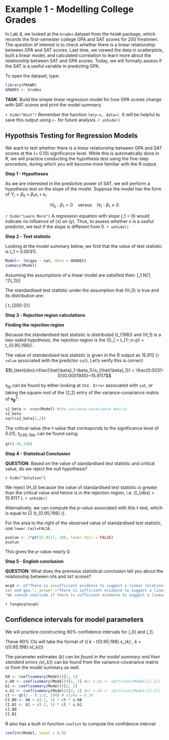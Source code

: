 # Example 1 - Modelling College Grades


In Lab 4, we looked at the `Grades` dataset from the `PASWR` package, which records the first-semester college GPA and SAT scores for 200 freshmen. The question of interest is to check whether there is a linear relationship between GPA and SAT scores. Last time, we viewed the data in scatterplots, built a linear model, and calculated correlation to learn more about the relationship between SAT and GPA scores. Today, we will formally assess if the SAT is a useful variable in predicting GPA.

To open the dataset, type:
```r
library(PASWR)
GRADES <- Grades
```

**TASK**: Build the simple linear regression model for how GPA scores change with SAT scores and print the model summary.

`r hide("Hint")`
Remember the function `lm(y~x, data=)`.
It will be helpful to save this output using `<-` for future analysis.
`r unhide()`

## Hypothsis Testing for Regression Models

We want to test whether there is a linear relationship between GPA and SAT scores at the \(\alpha = 0.10\) significance level. While this is automatically done in R, we will practice conducting the hypothesis test using the five-step procedure, during which you will become more familiar with the R output. 

**Step 1 - Hypotheses**

As we are interested in the predictive power of SAT, we will perform a hypothesis test on the slope of the model. Suppose the model has the form of $Y_i=\beta_0+\beta_1 x_i +\epsilon_i$.


$$H_0 : \beta_1 = 0 \quad \text{versus} \quad H_1 : \beta_1 \neq 0$$


`r hide("Learn More")` 
A regression equation with slope \(\beta_1 = 0\) would indicate no influence of \(x\) on \(y\). Thus, to assess whether $x$ is a useful predictor, we test if the slope is different from 0.
`r unhide()`



**Step 2 - Test statistic**

Looking at the model summary below, we find that the value of test statistic is \(\hat{\beta}_1 = 0.0031\).

```r
Model<- lm(gpa ~ sat, data = GRADES)
summary(Model)
```

Assuming the assumptions of a linear model are satisfied then:
\[\hat{\beta}_1 \sim N(\beta_1, \sigma^2_{\hat{\beta}_1})\]


The standardised test statistic under the assumption that \(H_0\) is true and its distribution are:

\[\frac{\hat{\beta}_1-\beta_1}{s_{\hat{\beta}_1}} \sim t_{200-2}\]


**Step 3 - Rejection region calculations**

**Finding the rejection region**

Because the standardised test statistic is distributed \(t_{198}\) and \(H_1\) is a two-sided hypothesis, the rejection region is the \(|t_\text{obs}| > t_{1-\alpha;n-p} = t_{0.95;198}\).

The value of standardised test statistic is given in the R output as 15.912 (`t value` associated with the predictor `sat`). Let's verify this is correct: 

$$t_\text{obs}=\frac{\hat{\beta}_1-\beta_1}{s_{\hat{\beta}_1}} = \frac{0.0031-0}{0.0001945}=15.9117$$

$s_{\hat{\beta}_1}$ can be found by either looking at `Std. Error` associated with `sat`, or taking the square root of the (2,2) entry of the variance-covariance matrix of $\mathbf{s}^2_{\boldsymbol \beta}$:

```r
s2_beta <- vcov(Model) #the variance-covariance matrix
s2_beta
sqrt(s2_beta[2,2])
```

The critical value (the $t$-value that corresponds to the significance level of 0.01), $t_{0.95;198}$, can be found using:
```r
qt(0.95,198)
```

**Step 4 - Statistical Conclusion**

**QUESTION**: Based on the value of standardised test statistic and critical value, do we reject the null hypothesis?

`r hide("Solution")`

We reject \(H_0\) because the value of standardised test statistic is greater than the critical value and hence is in the rejection region, i.e. \(t_{obs} = 15.9117 \geq 1.6526\).
`r unhide()`

Alternatively, we can compute the $p$-value associated with this $t$-test, which is equal to \(2 \times \mathbb{P}(t_{0.95;198} \geq 15.9117)\).

For the area to the right of the observed value of standardised test statistic, use `lower.tail=FALSE`.
``` r
pvalue <- 2*pt(15.9117, 198, lower.tail = FALSE)
pvalue
```

This gives the $p$-value nearly 0.


**Step 5 - English conclusion**


**QUESTION**: What does the previoius statistical conclusion tell you about the relationship between `GPA` and `SAT` scores?
```r
mcq4 <- c("There is insufficient evidence to suggest a linear relationship between sat and gpa.", "There is sufficient evidence to suggest a non-linear relationship between
sat and gpa.", answer ="There is sufficient evidence to suggest a linear relationship between sat and gpa.", 
"We cannot conclude if there is sufficient evidence to suggest a linear relationship between sat and gpa.")
```
`r longmcq(mcq4)`


## Confidence intervals for model parameters

We will practice constructing 90% confidence intervals for \(\beta_0\) and \(\beta_1\).

These 90% CIs will take the format of \(\left( \hat{\beta}_k - t_{0.95;198} \cdot s_{\hat{\beta}_k} \text{ },\text{ } \hat{\beta}_k + t_{0.95;198} \cdot s_{\hat{\beta}_k}\right)\)

The parameter estimates \(\hat{\beta}_k\) can be found in the model summary and their standard errors \(s_{\hat{\beta}_k}\) can be found from the variance-covariance matrix or from the model summary as well.

```r
b0 <- coef(summary(Model))[1, 1]
s.b0 <- coef(summary(Model))[1, 2] #or s.bo <- sqrt(vcov(Model)[1,1])
b1 <- coef(summary(Model))[2, 1]
s.b1 <- coef(summary(Model))[2, 2] #or s.bo <- sqrt(vcov(Model)[2.2])
ct <- qt(1 - 0.1/2, 198) # alpha = 0.10
CI.B0 <- b0 + c(-1, 1) * ct * s.b0
CI.B1 <- b1 + c(-1, 1) * ct * s.b1
CI.B0
CI.B1
```

R also has a built-in function `confint` to compute the confidence interval:

```r
confint(Model, level = 0.9)
```